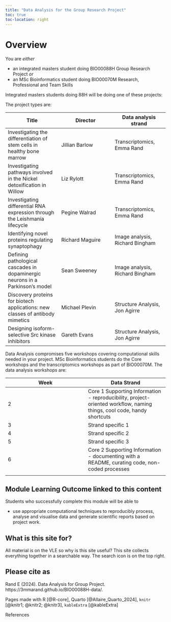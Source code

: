 ```yaml
---
title: "Data Analysis for the Group Research Project"
toc: true
toc-location: right
---
```


# Overview

You are *either*

-   an integrated masters student doing BIO00088H Group Research Project
    *or*
-   an MSc Bioinformatics student doing BIO00070M Research, Professional
    and Team Skills

Integrated masters students doing 88H will be doing one of these
projects:

The project types are:

| Title | Director | Data analysis strand |
|----|----|----|
| Investigating the differentiation of stem cells in healthy bone marrow | Jillian Barlow | Transcriptomics, Emma Rand |
| Investigating  pathways involved in the Nickel detoxification in Willow | Liz Rylott | Transcriptomics, Emma Rand |
| Investigating differential RNA expression through the Leishmania lifecycle | Pegine Walrad | Transcriptomics, Emma Rand |
| Identifying novel proteins regulating synaptophagy | Richard Maguire | Image analysis, Richard Bingham |
| Defining pathological cascades in dopaminergic neurons in a Parkinson's model | Sean Sweeney | Image analysis, Richard Bingham |
| Discovery proteins for biotech applications: new classes of antibody mimetics | Michael Plevin | Structure Analysis, Jon Agirre |
| Designing isoform-selective Src kinase inhibitors | Gareth Evans | Structure Analysis, Jon Agirre |

Data Analysis compromises five workshops covering computational skills
needed in your project. MSc Bioinformatics students do the Core
workshops and the transcriptomics workshops as part of BIO00070M. The
data analysis workshops are:

| Week | Data Strand |
|----|----|
| 2 | Core 1 Supporting Information - reproducibility, project-oriented workflow, naming things, cool code, handy shortcuts |
| 3 | Strand specific 1 |
| 4 | Strand specific 2 |
| 5 | Strand specific 3 |
| 6 | Core 2 Supporting Information - documenting with a README, curating code, non-coded processes |
|  |  |

## Module Learning Outcome linked to this content

Students who successfully complete this module will be able to

-   use appropriate computational techniques to reproducibly process,
    analyse and visualise data and generate scientific reports based on
    project work.

## What is this site for?

All material is on the VLE so why is this site useful? This site
collects everything together in a searchable way. The search icon is on
the top right.

## Please cite as

Rand E (2024). Data Analysis for Group Project.
https://3mmarand.github.io/BIO00088H-data/.

Pages made with R [@R-core], Quarto [@Allaire_Quarto_2024], `knitr`
[@knitr1; @knitr2; @knitr3], `kableExtra` [@kableExtra]

References

